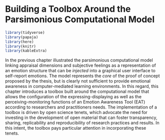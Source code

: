 # Building a Toolbox Around the Parsimonious Computational Model {#toolbox-chapter}

```r
library(tidyverse)
library(papaja)
library(here)
library(knitr)
library(kableExtra)

```

In the previous chapter illustrated the parsimonious computational model linking appraisal dimensions and subjective feelings as a representation of an emotion structure that can be *injected* into a graphical user interface to self-report emotions. The model represents the *core* of the proof of concept proposed by the thesis, but is clearly not sufficient to provide emotional awareness in computer-mediated learning environments. In this regard, this chapter introduces a toolbox built around the computational model that allows the configuration of the expressing-displaying as well as the perceiving-monitoring functions of an Emotion Awareness Tool (EAT) according to researchers and practitioners needs. The implementation of a toolbox is driven by open science tenets, which advocate the need for investing in the development of open material that can foster transparency, sharing, replicability and reproducibility of research practices and results. In this intent, the toolbox pays particular attention in incorporating these tenets.
